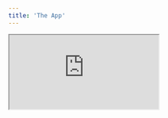 ```yaml
---
title: 'The App'
---
```


<div
  style={{
    position: 'relative',
    paddingBottom: '56.25%', // 16:9 ratio
    height: 0,
  }}
>
  <iframe
    style={{
      position: 'absolute',
      top: 0,
      left: 0,
      width: '100%',
      height: '100%',
      border: 'none'
    }}
    src="https://www.youtube.com/embed/Zo_JEWHCPmU"
    allow="accelerometer; autoplay; clipboard-write; encrypted-media; gyroscope; picture-in-picture"
    allowFullScreen
  />
</div>

# Motivation

According to [QA Education](https://qaeducation.co.uk/feature/uk-teachers-spend-whole-day-marking-each-week/),
teachers spend a whole day on marking **each week**,
and the majority say they do not spend enough time teaching as a result.
Let's try and fix this using AI!

We'll use LLMs to build an app that asks students questions *and* marks their answers, given a known markscheme.
We have to start somewhere, so let's start with some practice exam papers for high school level maths.

# Data

To kick things off, we've parsed [three practice exam papers](https://github.com/unifyai/demos/tree/main/marking_assistant/data/parsed/GCSE_(9%E2%80%931)_Mathematics)
from [OCR's Sample Assessment Material for GCSE Maths](https://www.ocr.org.uk/Images/169000-foundation-tier-sample-assessment-materials.pdf),
and used OpenAI's o1 model to generate synthetic student answers which o1 believes are appropriate for each possible number of marks to be awarded.

The details for these preliminary steps are not important,
but you're welcome to dig deeper if interested.
Feel free to check out:

- the [script](https://github.com/unifyai/demos/blob/main/marking_assistant/setup/fetch_and_parse_pdf.py) and [data](https://github.com/unifyai/demos/tree/main/marking_assistant/data/parsed/GCSE_(9%E2%80%931)_Mathematics) for the parsed papers and markschemes

- the [script](https://github.com/unifyai/demos/blob/main/marking_assistant/setup/generate_data.py) and [data](https://github.com/unifyai/demos/blob/main/marking_assistant/data/labelled_data.json) for the synthetic student answers and target marks to award

- the [script](https://github.com/unifyai/demos/blob/main/marking_assistant/setup/generate_test_dataset.py) and [data](https://github.com/unifyai/demos/blob/main/marking_assistant/data/test_set.json) for building the resultant test set, for our agent evaluations

# Steps

For the demo, we'll make use of this synthetic data, and walk through the following three steps:

1. Build a Usage Dashboard 📊
2. Upload Datasets 🗂️
3. Iterate and Improve our Agent 🔁

Step 3 is the most involved,
where we'll perform several iterations to really get the AI agent flying 🪁

<img class="dark-light" width="100%" src="https://raw.githubusercontent.com/unifyai/unifyai.github.io/refs/heads/main/img/externally_linked/flywheel-cropd-2mb-dark.gif"/>

So, without further ado... let's dive in! 🤿